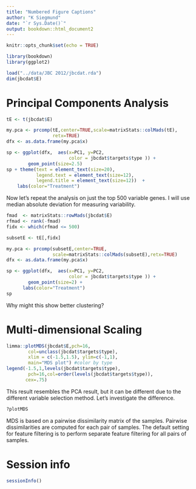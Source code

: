 ```yaml
---
title: "Numbered Figure Captions"
author: "K Siegmund"
date: "`r Sys.Date()`"
output: bookdown::html_document2
---
```


```r
knitr::opts_chunk$set(echo = TRUE)
```

```r
library(bookdown)
library(ggplot2)
```

```r
load("../data/JBC 2012/jbcdat.rda")
dim(jbcdat$E)
```

# Principal Components Analysis

```r
tE <- t(jbcdat$E)

my.pca <- prcomp(tE,center=TRUE,scale=matrixStats::colMads(tE),
                 retx=TRUE)
dfx <- as.data.frame(my.pca$x)

sp <- ggplot(dfx,  aes(x=PC1, y=PC2, 
                       color = jbcdat$targets$type )) + 
        geom_point(size=2.5) 
sp + theme(text = element_text(size=20),
           legend.text = element_text(size=12),
           legend.title = element_text(size=12))  + 
    labs(color="Treatment")
```

Now let's repeat the analysis on just the top 500 variable genes. I will use median absolute deviation for measuring variability.

```r
fmad  <- matrixStats::rowMads(jbcdat$E)
rfmad <- rank(-fmad)
fidx <- which(rfmad <= 500)

subsetE <- tE[,fidx]

my.pca <- prcomp(subsetE,center=TRUE,
                 scale=matrixStats::colMads(subsetE),retx=TRUE)
dfx <- as.data.frame(my.pca$x)

sp <- ggplot(dfx,  aes(x=PC1, y=PC2, 
                       color = jbcdat$targets$type )) + 
        geom_point(size=2) + 
      labs(color="Treatment")
sp
```

Why might this show better clustering?

# Multi-dimensional Scaling

```r
limma::plotMDS(jbcdat$E,pch=16,
        col=unclass(jbcdat$targets$type),
        xlim = c(-1.5,1.5), ylim=c(-1,1),
        main="MDS plot") #color by type
legend(-1.5,1,levels(jbcdat$targets$type),
        pch=16,col=order(levels(jbcdat$targets$type)),
       cex=.75)
```

This result resembles the PCA result, but it can be different due to the different variable selection method. Let's investigate the difference.

```r
?plotMDS
```

MDS is based on a pairwise dissimilarity matrix of the samples. Pairwise dissimilarities are computed for each pair of samples. The default setting for feature filtering is to perform separate feature filtering for all pairs of samples.

# Session info

```r
sessionInfo()
```

